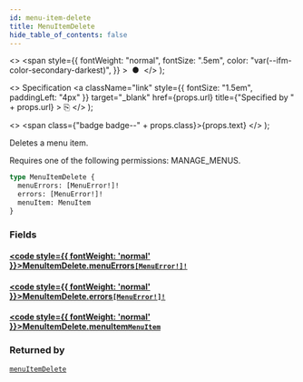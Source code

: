 ```yaml
---
id: menu-item-delete
title: MenuItemDelete
hide_table_of_contents: false
---
```


  <>
    <span
      style={{
        fontWeight: "normal",
        fontSize: ".5em",
        color: "var(--ifm-color-secondary-darkest)",
      }}
    >
      &nbsp;●&nbsp;
    </span>
  </>
);

  <>
    Specification
    <a
      className="link"
      style={{ fontSize: "1.5em", paddingLeft: "4px" }}
      target="\_blank"
      href={props.url}
      title={"Specified by " + props.url}
    >
      ⎘
    </a>
  </>
);

  <>
    <span class={"badge badge--" + props.class}>{props.text}</span>
  </>
);

Deletes a menu item.

Requires one of the following permissions: MANAGE_MENUS.

```graphql
type MenuItemDelete {
  menuErrors: [MenuError!]!
  errors: [MenuError!]!
  menuItem: MenuItem
}
```

### Fields

#### [<code style={{ fontWeight: 'normal' }}>MenuItemDelete.<b>menuErrors</b></code>](#)<Bullet />[`[MenuError!]!`](../../api-reference/objects/menu-error) <Badge class="secondary" text="non-null"/> <Badge class="secondary" text="object"/>

>

#### [<code style={{ fontWeight: 'normal' }}>MenuItemDelete.<b>errors</b></code>](#)<Bullet />[`[MenuError!]!`](../../api-reference/objects/menu-error) <Badge class="secondary" text="non-null"/> <Badge class="secondary" text="object"/>

>

#### [<code style={{ fontWeight: 'normal' }}>MenuItemDelete.<b>menuItem</b></code>](#)<Bullet />[`MenuItem`](../../api-reference/objects/menu-item) <Badge class="secondary" text="object"/>

>

### Returned by

[`menuItemDelete`](../../api-reference/mutations/menu-item-delete) <Badge class="secondary" text="mutation"/>
